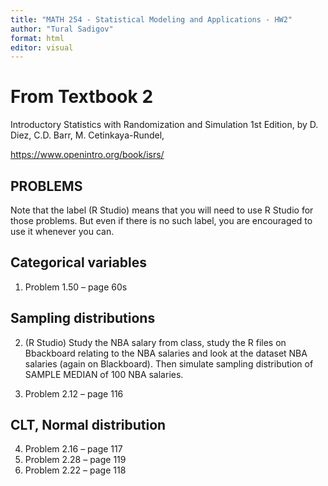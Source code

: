 ```yaml
---
title: "MATH 254 - Statistical Modeling and Applications - HW2"
author: "Tural Sadigov"
format: html
editor: visual
---
```


# From Textbook 2

Introductory Statistics with Randomization and Simulation 1st Edition, by D. Diez, C.D. Barr, M. Cetinkaya-Rundel,

<https://www.openintro.org/book/isrs/>

## PROBLEMS

Note that the label (R Studio) means that you will need to use R Studio for those problems. But even if there is no such label, you are encouraged to use it whenever you can.

## Categorical variables

1.  Problem 1.50 -- page 60s

## Sampling distributions

2.  (R Studio) Study the NBA salary from class, study the R files on Bbackboard relating to the NBA salaries and look at the dataset NBA salaries (again on Blackboard). Then simulate sampling distribution of SAMPLE MEDIAN of 100 NBA salaries.

3.  Problem 2.12 -- page 116

## CLT, Normal distribution

4.  Problem 2.16 -- page 117
5.  Problem 2.28 -- page 119
6.  Problem 2.22 -- page 118
